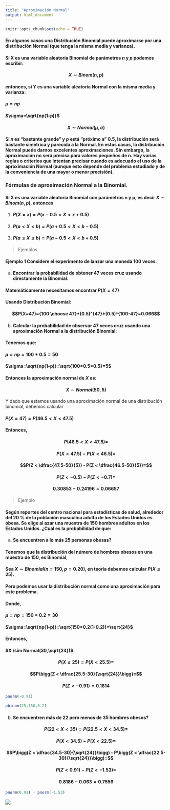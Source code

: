 ```yaml
---
title: "Aproximación Normal"
output: html_document
---
```


```r
knitr::opts_chunk$set(echo = TRUE)
```

#### En algunos casos una Distribución Binomial puede aproximarse por una distribución Normal (que tenga la misma media y varianza).

#### Si X es una variable aleatoria Binomial de parámetros $n$ y $p$ podemos escribir:

#### $$X \sim Binom(n,p)$$

#### entonces, si Y es una variable aleatoria Normal con la misma media y varianza:

#### $\mu=np$

#### $\sigma=\sqrt{np(1-p)}$

#### $$X \sim Normal(\mu,\sigma)$$

#### Si $n$ es "bastante grande" y $p$ está "próximo a" $0.5$, la distribución será bastante simétrica y parecida a la Normal. En estos casos, la distribución Normal puede darnos excelentes aproximaciones. Sin embargo, la aproximación no será precisa para valores pequeños de n. Hay varias reglas o criterios que intentan precisar cuando es adecuado el uso de la aproximación Normal (aunque esto depende del problema estudiado y de la conveniencia de una mayor o menor precisión). 

### Fórmulas de aproximación Normal a la Binomial.

#### Si X es una variable aleatoria Binomial con parámetros n y p, es decir $X \sim Binom(n,p)$, entonces

1.  ####  $P(X=x)=P(x-0.5< X <x+0.5)$


2.  ####  $P(a<X <b)=P(a+0.5< X < b-0.5)$


3.  #### $P(a\leq X \leq b)=P(a-0.5< X <b+0.5)$


> Ejemplos


#### **Ejemplo 1** Considere el experimento de lanzar una moneda 100 veces.

a)  #### Encontrar la probabilidad de obtener 47 veces cruz usando directamente la Binomial.

####  Matemáticamente necesitamos encontrar $P(X=47)$

####  Usando Distribución Binomial:


#### $$P(X=47)={100 \choose 47}*(0.5)^{47}*(0.5)^{100-47}=0.066$$

b)  #### Calcular la probabilidad de observar 47 veces cruz usando una aproximación Normal a la distribución Binomial:


#### Tenemos que:


#### $\mu=np=100*0.5=50$


#### $\sigma=\sqrt{np(1-p)}=\sqrt{100*0.5*0.5}=5$

#### Entonces la aproximación normal de $X$ es:

#### $$X \sim Normal(50,5)$$

Y dado que estamos usando una aproximación normal de una distribución binomial, debemos calcular 


#### $P(X=47)=P(46.5 < X < 47.5)$

#### Entonces,

#### $$P(46.5 < X < 47.5)=$$

#### $$P(X < 47.5) - P(X < 46.5)=$$

#### $$P(Z < \dfrac{47.5-50}{5}) - P(Z < \dfrac{46.5-50}{5})=$$

#### $$P(Z < -0.5) - P(Z < -0.7)=$$

#### $$0.30853 - 0.24196=0.06657$$


> Ejemplo


#### Según reportes del centro nacional para estadísticas de salud, alrededor del 20 % de la población masculina adulta de los Estados Unidos es obesa. Se elige al azar una muestra de 150 hombres adultos en los Estados Unidos. ¿Cuál es la probabilidad de que: 

a)  #### Se encuentren a lo más 25 personas obesas? 

#### Tenemos que la distribución del número de hombres obesos en una muestra de 150, es Binomial, 

#### Sea $X \sim Binomial(n=150,p=0.20)$, en teoría debemos calcular $P(X \leq 25)$.

#### Pero podemos usar la distribución normal como una aproximación para este problema.

#### Donde,

#### $\mu=np=150*0.2=30$


#### $\sigma=\sqrt{np(1-p)}=\sqrt{150*0.2(1-0.2)}=\sqrt{24}$

#### Entonces,

#### $X \sim Normal(30,\sqrt{24})$

#### $$P(X \leq 25)=P(X < 25.5)=$$

#### $$P\bigg(Z < \dfrac{25.5-30}{\sqrt{24}}\bigg)=$$

#### $$P(Z < -0.91)=0.1814$$

```r
pnorm(-0.91)
```

```r
pbinom(25,150,0.2)
```


b)  #### Se encuentren más de 22 pero menos de 35 hombres obesos?

#### $$P(22<X <35)=P(22.5< X <34.5)=$$

#### $$P(X < 34.5) - P(X < 22.5)=$$

#### $$P\bigg(Z < \dfrac{34.5-30}{\sqrt{24}}\bigg) - P\bigg(Z < \dfrac{22.5-30}{\sqrt{24}}\bigg)=$$


#### $$P(Z < 0.91) - P(Z < -1.53)=$$

#### $$0.8186-0.063=0.7556$$

```r
pnorm(0.91) - pnorm(-1.53)
```




![](blanco.png)
